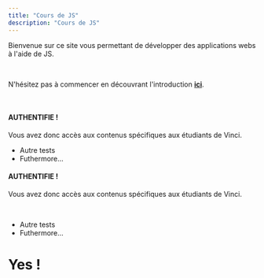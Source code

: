 ```yaml
---
title: "Cours de JS"
description: "Cours de JS"
---
```


Bienvenue sur ce site vous permettant de développer des applications webs à l'aide de JS.

<br />

N'hésitez pas à commencer en découvrant l'introduction [**ici**](/intro).

<br />

<AuthenticatedMdxBlock>  
  <h4>AUTHENTIFIE !</h4>
  Vous avez donc accès aux contenus spécifiques aux étudiants de Vinci.
  <ul>
    <li>Autre tests</li>
    <li>Futhermore... </li>
  </ul>
</AuthenticatedMdxBlock>

<AuthenticatedMdxBlock>  

  #### AUTHENTIFIE !
  Vous avez donc accès aux contenus spécifiques aux étudiants de Vinci.
  
  <br/>

  - Autre tests
  - Futhermore...

</AuthenticatedMdxBlock>

<AuthenticatedMdxBlock>  

  # Yes !
  
</AuthenticatedMdxBlock>